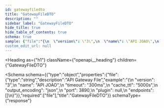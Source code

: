 ```yaml
---
id: gatewayfiledto
title: "GatewayFileDTO"
description: ""
sidebar_label: "GatewayFileDTO"
hide_title: true
hide_table_of_contents: true
schema: true
sample: {"file":"{\n  \"version\": \"3\",\n  \"name\": \"API JOAO\",\n  \"timeout\": \"300ms\",\n  \"cache_ttl\": \"5000s\",\n  \"output_encoding\": \"json\",\n  \"port\": 3890,\n  \"plugin\": null,\n  \"endpoints\": []\n}"}
custom_edit_url: null
---
```



<Heading
  as={"h1"}
  className={"openapi__heading"}
  children={"GatewayFileDTO"}
>
</Heading>





<Schema
  schema={{"type":"object","properties":{"file":{"type":"string","description":"API Gateway File","example":"{\n  \"version\": \"3\",\n  \"name\": \"API JOAO\",\n  \"timeout\": \"300ms\",\n  \"cache_ttl\": \"5000s\",\n  \"output_encoding\": \"json\",\n  \"port\": 3890,\n  \"plugin\": null,\n  \"endpoints\": []\n}"}},"required":["file"],"title":"GatewayFileDTO"}}
  schemaType={"response"}
>
  
</Schema>
            